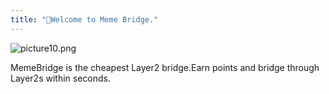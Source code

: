 ```yaml
---
title: "🎉Welcome to Meme Bridge."
---
```


![picture10.png](/images/picture10.png)

MemeBridge is the cheapest Layer2 bridge.Earn points and bridge through Layer2s within seconds.